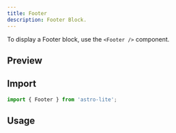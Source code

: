 ```yaml
---
title: Footer
description: Footer Block.
---
```


To display a Footer block, use the `<Footer />` component.

## Preview



## Import

```js title="src/components/example.astro"
import { Footer } from 'astro-lite';
```

## Usage

```js title="src/components/example.astro"

```